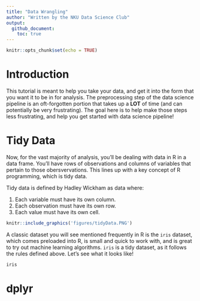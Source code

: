```yaml
---
title: "Data Wrangling"
author: "Written by the NKU Data Science Club"
output: 
  github_document:
    toc: true
---
```


```r
knitr::opts_chunk$set(echo = TRUE)
```

# Introduction

This tutorial is meant to help you take your data, and get it into the form that you want it to be in for analysis. The preprocessing step of the data science pipeline is an oft-forgotten portion that takes up a **LOT** of time (and can potentially be very frustrating). The goal here is to help make those steps less frustrating, and help you get started with data science pipeline!

# Tidy Data

Now, for the vast majority of analysis, you'll be dealing with data in R in a data frame. You'll have rows of observations and columns of variables that pertain to those obersvervations. This lines up with a key concept of R programming, which is tidy data.

Tidy data is defined by Hadley Wickham as data where:

1. Each variable must have its own column.
2. Each observation must have its own row.
3. Each value must have its own cell.

```r
knitr::include_graphics('figures/tidyData.PNG')
```

A classic dataset you will see mentioned frequently in R is the `iris` dataset, which comes preloaded into R, is small and quick to work with, and is great to try out machine learning algorithms. `iris` is a tidy dataset, as it follows the rules defined above. Let's see what it looks like!

```r
iris
```

# dplyr
